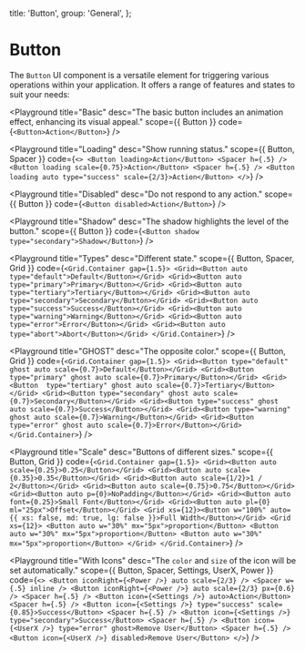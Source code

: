 
  title: 'Button',
  group: 'General',
};

# Button

The `Button` UI component is a versatile element for triggering various operations within your application. It offers a range of features and states to suit your needs:

<Playground
  title="Basic"
  desc="The basic button includes an animation effect, enhancing its visual appeal."
  scope={{ Button }}
  code={`
<Button>Action</Button>
`}
/>

<Playground
  title="Loading"
  desc="Show running status."
  scope={{ Button, Spacer }}
  code={`
<>
  <Button loading>Action</Button>
  <Spacer h={.5} />
  <Button loading scale={0.75}>Action</Button>
  <Spacer h={.5} />
  <Button loading auto type="success" scale={2/3}>Action</Button>
</>
`}
/>

<Playground
  title="Disabled"
  desc="Do not respond to any action."
  scope={{ Button }}
  code={`
<Button disabled>Action</Button>
`}
/>

<Playground
  title="Shadow"
  desc="The shadow highlights the level of the button."
  scope={{ Button }}
  code={`
<Button shadow type="secondary">Shadow</Button>
`}
/>

<Playground
  title="Types"
  desc="Different state."
  scope={{ Button, Spacer, Grid }}
  code={`
<Grid.Container gap={1.5}>
  <Grid><Button auto type="default">Default</Button></Grid>
  <Grid><Button auto type="primary">Primary</Button></Grid>
  <Grid><Button auto type="tertiary">Tertiary</Button></Grid>
  <Grid><Button auto type="secondary">Secondary</Button></Grid>
  <Grid><Button auto type="success">Success</Button></Grid>
  <Grid><Button auto type="warning">Warning</Button></Grid>
  <Grid><Button auto type="error">Error</Button></Grid>
  <Grid><Button auto type="abort">Abort</Button></Grid>
</Grid.Container>
`}
/>

<Playground
  title="GHOST"
  desc="The opposite color."
  scope={{ Button, Grid }}
  code={`
<Grid.Container gap={1.5}>
  <Grid><Button type="default" ghost auto scale={0.7}>Default</Button></Grid>
  <Grid><Button type="primary" ghost auto scale={0.7}>Primary</Button></Grid>
  <Grid><Button  type="tertiary" ghost auto scale={0.7}>Tertiary</Button></Grid>
  <Grid><Button type="secondary" ghost auto scale={0.7}>Secondary</Button></Grid>
  <Grid><Button type="success" ghost auto scale={0.7}>Success</Button></Grid>
  <Grid><Button type="warning" ghost auto scale={0.7}>Warning</Button></Grid>
  <Grid><Button type="error" ghost auto scale={0.7}>Error</Button></Grid>
</Grid.Container>
`}
/>

<Playground
  title="Scale"
  desc="Buttons of different sizes."
  scope={{ Button, Grid }}
  code={`
<Grid.Container gap={1.5}>
  <Grid><Button auto scale={0.25}>0.25</Button></Grid>
  <Grid><Button auto scale={0.35}>0.35</Button></Grid>
  <Grid><Button auto scale={1/2}>1 / 2</Button></Grid>
  <Grid><Button auto scale={0.75}>0.75</Button></Grid>
  <Grid><Button auto p={0}>NoPadding</Button></Grid>
  <Grid><Button auto font={0.25}>Small Font</Button></Grid>
  <Grid><Button auto pl={0} ml="25px">Offset</Button></Grid>
  <Grid xs={12}><Button w="100%" auto={{ xs: false, md: true, lg: false }}>Full Width</Button></Grid>
  <Grid xs={12}>
    <Button auto w="30%" mx="5px">proportion</Button>
    <Button auto w="30%" mx="5px">proportion</Button>
    <Button auto w="30%" mx="5px">proportion</Button>
  </Grid>
</Grid.Container>
`}
/>

<Playground
  title="With Icons"
  desc="The `color` and `size` of the icon will be set automatically."
  scope={{ Button, Spacer, Settings, UserX, Power }}
  code={`
<>
  <Button iconRight={<Power />} auto scale={2/3} />
  <Spacer w={.5} inline />
  <Button iconRight={<Power />} auto scale={2/3} px={0.6} />
  <Spacer h={.5} />
  <Button icon={<Settings />} auto>Action</Button>
  <Spacer h={.5} />
  <Button icon={<Settings />} type="success" scale={0.85}>Success</Button>
  <Spacer h={.5} />
  <Button icon={<Settings />} type="secondary">Success</Button>
  <Spacer h={.5} />
  <Button icon={<UserX />} type="error" ghost>Remove User</Button>
  <Spacer h={.5} />
  <Button icon={<UserX />} disabled>Remove User</Button>
</>
`}
/>

<Attributes component="Button" edit="/app/components/button.mdx"></Attributes>

